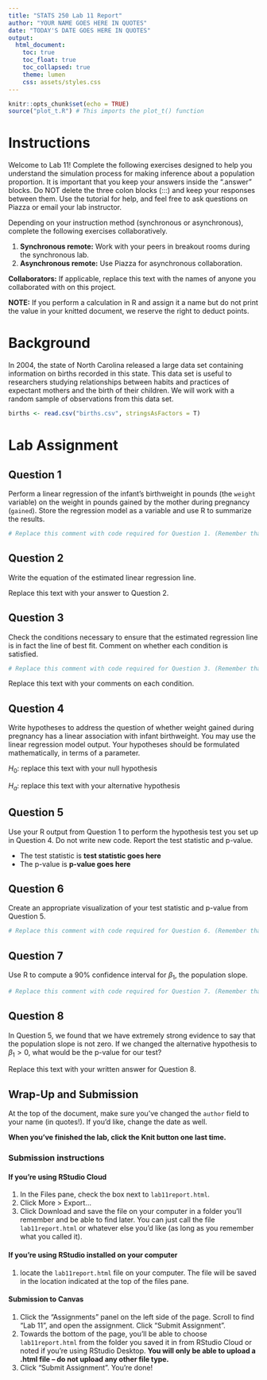 ```yaml
---
title: "STATS 250 Lab 11 Report"
author: "YOUR NAME GOES HERE IN QUOTES"
date: "TODAY'S DATE GOES HERE IN QUOTES"
output:
  html_document:
    toc: true
    toc_float: true
    toc_collapsed: true
    theme: lumen
    css: assets/styles.css
---
```


```r
knitr::opts_chunk$set(echo = TRUE)
source("plot_t.R") # This imports the plot_t() function
```

# Instructions

Welcome to Lab 11! Complete the following exercises designed to help you understand the simulation process for making inference about a population proportion. It is important that you keep your answers inside the ".answer" blocks. Do NOT delete the three colon blocks (:::) and keep your responses between them. Use the tutorial for help, and feel free to ask questions on Piazza or email your lab instructor.

Depending on your instruction method (synchronous or asynchronous), complete the following exercises collaboratively.

1. **Synchronous remote:** Work with your peers in breakout rooms during the synchronous lab.
1. **Asynchronous remote:** Use Piazza for asynchronous collaboration.

**Collaborators:** If applicable, replace this text with the names of anyone you collaborated with on this project.

**NOTE:** If you perform a calculation in R and assign it a name but do not print the value in your knitted document, we reserve the right to deduct points.

# Background

:::{.background}
In 2004, the state of North Carolina released a large data set containing information on births recorded in this state. This data set is useful to researchers studying relationships between habits and practices of expectant mothers and the birth of their children. We will work with a random sample of observations from this data set.
:::

```r
births <- read.csv("births.csv", stringsAsFactors = T)
```

# Lab Assignment

## Question 1
:::{.question}
Perform a linear regression of the infant's birthweight in pounds (the `weight` variable) on the weight in pounds gained by the mother during pregnancy (`gained`). Store the regression model as a variable and use R to summarize the results.
:::

:::{.answer}
```r
# Replace this comment with code required for Question 1. (Remember that this text is a comment, so R ignores it; you can delete it if you want.) If you don't delete it, **start your code on a new line that doesn't start with #**

```
:::

## Question 2
:::{.question}
Write the equation of the estimated linear regression line.
:::

:::{.answer}
Replace this text with your answer to Question 2.

:::


## Question 3
:::{.question}
Check the conditions necessary to ensure that the estimated regression line is in fact the line of best fit. Comment on whether each condition is satisfied.
:::

:::{.answer}
```r
# Replace this comment with code required for Question 3. (Remember that this text is a comment, so R ignores it; you can delete it if you want.) 

```

Replace this text with your comments on each condition.

:::

## Question 4

:::{.question}
Write hypotheses to address the question of whether weight gained during pregnancy has a linear association with infant birthweight. You may use the linear regression model output. Your hypotheses should be formulated mathematically, in terms of a parameter.
:::
  
:::{.answer}
$H_0$: replace this text with your null hypothesis

$H_a$: replace this text with your alternative hypothesis
:::

## Question 5
:::{.question}
Use your R output from Question 1 to perform the hypothesis test you set up in Question 4. Do not write new code. Report the test statistic and p-value.
:::

:::{.answer}
- The test statistic is **test statistic goes here**
- The p-value is **p-value goes here**
:::

## Question 6
:::{.question}
Create an appropriate visualization of your test statistic and p-value from Question 5.
:::

:::{.answer}
```r
# Replace this comment with code required for Question 6. (Remember that this text is a comment, so R ignores it; you can delete it if you want.) 

```
:::

## Question 7
:::{.question}
Use R to compute a 90% confidence interval for $\beta_1$, the population slope.
:::

:::{.answer}
```r
# Replace this comment with code required for Question 7. (Remember that this text is a comment, so R ignores it; you can delete it if you want.) If you don't delete it, **start your code on a new line that doesn't start with #**

```
:::

## Question 8
:::{.question}
In Question 5, we found that we have extremely strong evidence to say that the population slope is not zero. If we changed the alternative hypothesis to $\beta_1 > 0$, what would be the p-value for our test?
:::

:::{.answer}
Replace this text with your written answer for Question 8.

:::


## Wrap-Up and Submission

At the top of the document, make sure you've changed the `author` field to your name (in quotes!). If you'd like, change the date as well.

**When you've finished the lab, click the Knit button one last time.**


### Submission instructions
#### If you're using RStudio Cloud
1. In the Files pane, check the box next to `lab11report.html`.
2. Click More > Export...
3. Click Download and save the file on your computer in a folder you'll remember and be able to find later. You can just call the file `lab11report.html` or whatever else you'd like (as long as you remember what you called it).

#### If you're using RStudio installed on your computer
1. locate the `lab11report.html` file on your computer. The file will be saved in the location indicated at the top of the files pane.

#### Submission to Canvas

1. Click the "Assignments" panel on the left side of the page. Scroll to find "Lab 11", and open the assignment. Click "Submit Assignment". 
2. Towards the bottom of the page, you'll be able to choose `lab11report.html` from the folder you saved it in from RStudio Cloud or noted if you're using RStudio Desktop. **You will only be able to upload a .html file -- do not upload any other file type.**
  3. Click "Submit Assignment". You're done! 
